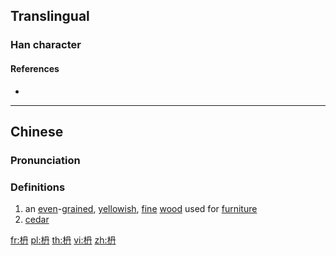 ==Translingual==

===Han character===
{{Han char|rn=75|rad=木|as=04|sn=8|four=|canj=DBY,XDBY|ids=⿰木丹}}

====References====
* {{Han ref|kx=0517.011|hdz=21173.141|uh=67AC|ud=26540}}

----

==Chinese==
{{zh-forms}}

===Pronunciation===
{{zh-pron
|m=nán
|c=zin1
|mc=
|oc=
|ma=
|cat=n
}}

===Definitions===
{{zh-hanzi}}

# an [[even]]-[[grain]]ed, [[yellowish]], [[fine]] [[wood]] used for [[furniture]]
# [[cedar]]

[[fr:枬]]
[[pl:枬]]
[[th:枬]]
[[vi:枬]]
[[zh:枬]]